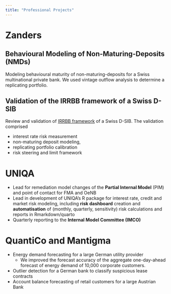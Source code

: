 ```yaml
---
title: "Professional Projects"
---
```


# Zanders

## Behavioural Modeling of Non-Maturing-Deposits (NMDs)

Modeling behavioural maturity of non-maturing-deposits for a Swiss multinational private bank.
We used vintage outflow analysis to determine a replicating portfolio.


## Validation of the IRRBB framework of a Swiss D-SIB

Review and validation of [IRRBB framework](https://www.finma.ch/de/~/media/finma/dokumente/dokumentencenter/myfinma/rundschreiben/finma-rs-2019-02.pdf) of a Swiss D-SIB.
The validation comprised 

* interest rate risk measurement 
* non-maturing deposit modeling, 
* replicating portfolio calibration
* risk steering and limit framework


# UNIQA

* Lead for remediation model changes of the **Partial Internal Model** (PIM) and point of contact for FMA and OeNB
* Lead in development of UNIQA's R package for interest rate, credit and market risk modeling, including **risk dashboard** creation and **automatisation** of (monthly, quarterly, sensitivity) risk calculations and reports in Rmarkdown/quarto
* Quarterly reporting to the **Internal Model Committee (IMCO)**

# QuantiCo and Mantigma

* Energy demand forecasting for a large German utility provider
    * We improved the forecast accuracy of the aggregate one-day-ahead forecast of energy demand of 10,000 corporate customers.
* Outlier detection for a German bank to classify suspicious lease contracts
* Account balance forecasting of retail customers for a large Austrian Bank
